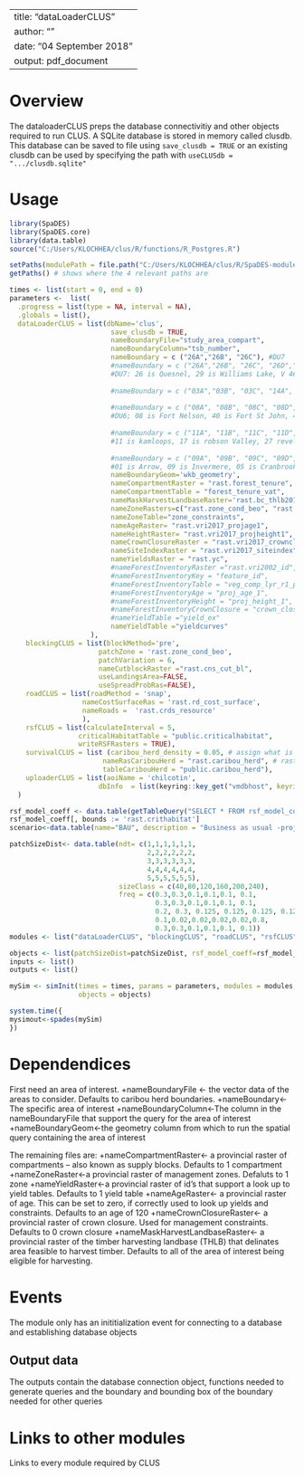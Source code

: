 <!--
Copyright 2018 Province of British Columbia
 
Licensed under the Apache License, Version 2.0 (the "License");
you may not use this file except in compliance with the License.
You may obtain a copy of the License at
 
http://www.apache.org/licenses/LICENSE-2.0
 
Unless required by applicable law or agreed to in writing, software distributed under the License is distributed on an "AS IS" BASIS,
WITHOUT WARRANTIES OR CONDITIONS OF ANY KIND, either express or implied.
See the License for the specific language governing permissions and limitations under the License.-->

---
title: "dataLoaderCLUS"
author: ""
date: "04 September 2018"
output: pdf_document
---

# Overview

The dataloaderCLUS preps the database connectivitiy and other objects required to run CLUS. A SQLite database is stored in memory called clusdb. This database can be saved to file using `save_clusdb = TRUE` or an existing clusdb can be used by specifying the path with `useCLUSdb = ".../clusdb.sqlite"`


# Usage

```r
library(SpaDES)
library(SpaDES.core)
library(data.table)
source("C:/Users/KLOCHHEA/clus/R/functions/R_Postgres.R")

setPaths(modulePath = file.path("C:/Users/KLOCHHEA/clus/R/SpaDES-modules"))
getPaths() # shows where the 4 relevant paths are

times <- list(start = 0, end = 0)
parameters <-  list(
  .progress = list(type = NA, interval = NA),
  .globals = list(),
  dataLoaderCLUS = list(dbName='clus',
                         save_clusdb = TRUE,
                         nameBoundaryFile="study_area_compart",
                         nameBoundaryColumn="tsb_number",
                         nameBoundary = c ("26A","26B", "26C"), #DU7
                         #nameBoundary = c ("26A","26B", "26C", "26D","26E","26F","26G","26H","29A", "29B", "29C", "29D","29E","29F","29G","29H","29I","29J","29K","29L","29M","29N", "V 47C","V 46B", "V 46C", "V 46D","V 46E","V 46F"),  
                         #DU7: 26 is Quesnel, 29 is Williams Lake, V 46 is GBR North, "V 47 is GBR South"
                         
                         #nameBoundary = c ("03A","03B", "03C", "14A", "14B", "14C", "14D", "14E", "14F", "14G", "16A", "16B", "16C", "16D", "16E", "16F", "16G", "16H", "16I", "16J","16K","16L", "16M", "20A", "20B", "20C", "20D", "20E", "24A", "24B", "24C", "24D","24E","24F","24G","24H"), #DU8: 03 is bulkley,  14 is Lakes, 16 is Mackenzie, 20 is Morice and 24 is prince george.
                         
                         #nameBoundary = c ("08A", "08B", "08C", "08D",  "40A", "40B", "40C", "40D", "40E", "40F", "41A", "41B", "41C", "41D"),
                         #DU6; 08 is Fort Nelson, 40 is Fort St John, 41 is Dawson
                         
                         #nameBoundary = c ("11A", "11B", "11C", "11D", "17A", "17B", "17C", "17D", "17E", "17F", "17G", "17H", "17I"),
                         #11 is kamloops, 17 is robson Valley, 27 revelstoke, 07 is golden, 45 is cascadia, 22 is okanagan
                         
                         #nameBoundary = c ("09A", "09B", "09C", "09D", "27A", "27B", "27C", "27D", "27E", "27F", "27G", "27H", "27I"),
                         #01 is Arrow, 09 is Invermere, 05 is Cranbrook, 27 revelstoke, 13 is kootenay Lakes
                         nameBoundaryGeom='wkb_geometry',
                         nameCompartmentRaster = "rast.forest_tenure",
                         nameCompartmentTable = "forest_tenure_vat",
                         nameMaskHarvestLandbaseRaster='rast.bc_thlb2018',
                         nameZoneRasters=c("rast.zone_cond_beo", "rast.zone_cond_vqo", "rast.zone_cond_wha", "rast.zone_cond_uwr", "rast.zone_cond_nharv"),
                         nameZoneTable="zone_constraints",
                         nameAgeRaster= "rast.vri2017_projage1",
                         nameHeightRaster= "rast.vri2017_projheight1",
                         nameCrownClosureRaster = "rast.vri2017_crownclosure",
                         nameSiteIndexRaster = "rast.vri2017_siteindex",
                         nameYieldsRaster = "rast.yc",
                         #nameForestInventoryRaster ="rast.vri2002_id",
                         #nameForestInventoryKey = "feature_id",
                         #nameForestInventoryTable = "veg_comp_lyr_r1_poly_finalv3_deliveryv2",
                         #nameForestInventoryAge = "proj_age_1",
                         #nameForestInventoryHeight = "proj_height_1",
                         #nameForestInventoryCrownClosure = "crown_closure",
                         #nameYieldTable ="yield_ex"
                         nameYieldTable ="yieldcurves"
                    ),
    blockingCLUS = list(blockMethod='pre', 
                      patchZone = 'rast.zone_cond_beo',
                      patchVariation = 6,
                      nameCutblockRaster ="rast.cns_cut_bl",
                      useLandingsArea=FALSE, 
                      useSpreadProbRas=FALSE),
    roadCLUS = list(roadMethod = 'snap', 
                  nameCostSurfaceRas = 'rast.rd_cost_surface', 
                  nameRoads =  'rast.crds_resource'
                  ),
    rsfCLUS = list(calculateInterval = 5, 
                 criticalHabitatTable = "public.criticalhabitat",
                 writeRSFRasters = TRUE),
    survivalCLUS = list (caribou_herd_density = 0.05, # assign what is appropriate for the herd
                       nameRasCaribouHerd = "rast.caribou_herd", # raster of herd boundaries
                       tableCaribouHerd = "public.caribou_herd"),
    uploaderCLUS = list(aoiName = 'chilcotin',
                      dbInfo  = list(keyring::key_get("vmdbhost", keyring="postgreSQL"), keyring::key_get("vmdbuser", keyring="postgreSQL"), keyring::key_get("vmdbpass", keyring="postgreSQL"),  keyring::key_get("vmdbname", keyring="postgreSQL")))
  )

rsf_model_coeff <- data.table(getTableQuery("SELECT * FROM rsf_model_coeff WHERE population = 'DU7' and  species = 'caribou' and season IN ('S', 'EW', 'LW')"))
rsf_model_coeff[, bounds := 'rast.crithabitat']
scenario<-data.table(name="BAU", description = "Business as usual -projecting current trends")

patchSizeDist<- data.table(ndt= c(1,1,1,1,1,1,
                                  2,2,2,2,2,2,
                                  3,3,3,3,3,3,
                                  4,4,4,4,4,4,
                                  5,5,5,5,5,5), 
                           sizeClass = c(40,80,120,160,200,240), 
                           freq = c(0.3,0.3,0.1,0.1,0.1, 0.1,
                                    0.3,0.3,0.1,0.1,0.1, 0.1,
                                    0.2, 0.3, 0.125, 0.125, 0.125, 0.125,
                                    0.1,0.02,0.02,0.02,0.02,0.8,
                                    0.3,0.3,0.1,0.1,0.1, 0.1))
modules <- list("dataLoaderCLUS", "blockingCLUS", "roadCLUS", "rsfCLUS", "survivalCLUS", "uploaderCLUS")

objects <- list(patchSizeDist=patchSizeDist, rsf_model_coeff=rsf_model_coeff , scenario = scenario)
inputs <- list()
outputs <- list()

mySim <- simInit(times = times, params = parameters, modules = modules,
                 objects = objects)

system.time({
mysimout<-spades(mySim)
})
```

# Dependendices

First need an area of interest.
+nameBoundaryFile <- the vector data of the areas to consider. Defaults to caribou herd boundaries.
+nameBoundary<-The specific area of interest
+nameBoundaryColumn<-The column in the nameBoundaryFile that support the query for the area of interest
+nameBoundaryGeom<-the geometry column from which to run the spatial query containing the area of interest

The remaining files are:
+nameCompartmentRaster<- a provincial raster of compartments -- also known as supply blocks. Defaults to 1 compartment
+nameZoneRaster<-a provincial raster of management zones. Defaluts to 1 zone
+nameYieldRaster<-a provincial raster of id's that support a look up to yield tables. Defaults to 1 yield table
+nameAgeRaster<- a provincial raster of age. This can be set to zero, if correctly used to look up yields and constraints. Defaults to an age of 120
+nameCrownClosureRaster<- a provincial raster of crown closure. Used for management constraints. Defaults to 0 crown closure
+nameMaskHarvestLandbaseRaster<- a provincial raster of the timber harvesting landbase (THLB) that delinates area feasible to harvest timber. Defaults to all of the area of interest being eligible for harvesting.

# Events

The module only has an inititialization event for connecting to a database and establishing database objects


## Output data

The outputs contain the database connection object, functions needed to generate queries and the boundary and bounding box of the boundary needed for other queries

# Links to other modules

Links to every module required by CLUS


